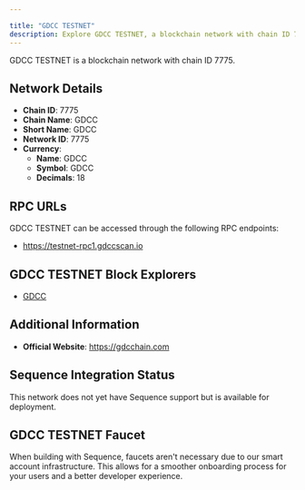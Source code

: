 ```yaml
---

title: "GDCC TESTNET"
description: Explore GDCC TESTNET, a blockchain network with chain ID 7775. Learn about its native currency, GDCC, and how to interact with the network.
---
```




GDCC TESTNET is a blockchain network with chain ID 7775.

## Network Details

- **Chain ID**: 7775
- **Chain Name**: GDCC
- **Short Name**: GDCC
- **Network ID**: 7775
- **Currency**: 
  - **Name**: GDCC
  - **Symbol**: GDCC
  - **Decimals**: 18

## RPC URLs

GDCC TESTNET can be accessed through the following RPC endpoints:

- https://testnet-rpc1.gdccscan.io

## GDCC TESTNET Block Explorers

- [GDCC](https://testnet.gdccscan.io)

## Additional Information

- **Official Website**: https://gdcchain.com

## Sequence Integration Status

This network does not yet have Sequence support but is available for deployment.

## GDCC TESTNET Faucet

When building with Sequence, faucets aren't necessary due to our smart account infrastructure. This allows for a smoother onboarding process for your users and a better developer experience.
